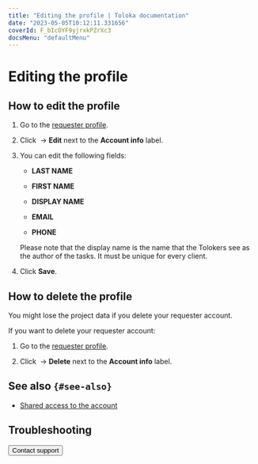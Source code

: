 ```yaml
---
title: "Editing the profile | Toloka documentation"
date: "2023-05-05T10:12:11.331656"
coverId: F_bIcOYF9yjrxkPZrXc3
docsMenu: "defaultMenu"
---
```



# Editing the profile

## How to edit the profile

1. Go to the [requester profile](https://platform.toloka.ai/requester/profile).

1. Click <img src="https://tlkfrontprod.azureedge.net/portal-production/static/uploaded/images/1675425178780/1675425178780_original_svg.svg" alt="" /> → **Edit** next to the **Account info** label.

1. You can edit the following fields:

    - **LAST NAME**

    - **FIRST NAME**

    - **DISPLAY NAME**

    - **EMAIL**

    - **PHONE**

    <Note mode="warning" title="Warning">

    Please note that the display name is the name that the Tolokers see as the author of the tasks. It must be unique for every client.

    </Note>

1. Click **Save**.

## How to delete the profile

<Note mode="restriction" title="Alert">

You might lose the project data if you delete your requester account.

</Note>

If you want to delete your requester account:

1. Go to the [requester profile](https://platform.toloka.ai/requester/profile).

1. Click <img src="https://tlkfrontprod.azureedge.net/portal-production/static/uploaded/images/1675425178780/1675425178780_original_svg.svg" alt="" /> → **Delete** next to the **Account info** label.

## See also `{#see-also}`

- [Shared access to the account](/docs/guide/multiple-access)

## Troubleshooting

<FaqChangeAccountType/>

<FaqDeleteAccount/>

<Button themeColor="light" view="default" size="l" type="link" url="/docs/guide/troubleshooting/support?form-source=guide-edit-profile">Contact support</Button>